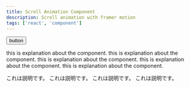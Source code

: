 ```yaml
---
title: Scroll Animation Component
description: Scroll animation with framer motion
tags: ['react', 'component']
---
```



<Playground class='p-8 flex justify-center min-h-[480px] items-center'>

<button type="button" class="btn">
  button
</button>

</Playground>

this is explanation about the component.
this is explanation about the component.
this is explanation about the component.
this is explanation about the component.
this is explanation about the component.

これは説明です。
これは説明です。
これは説明です。
これは説明です。
